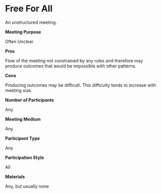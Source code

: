 # Free For All

An unstructured meeting.

**Meeting Purpose**  

Often Unclear  

**Pros**  

Flow of the meeting not constrained by any rules and therefore may produce outcomes that would be impossible with other patterns.  

**Cons**  

Producing outcomes may be difficult. This difficulty tends to increase with meeting size.   

**Number of Participants**  

Any 

**Meeting Medium**  

Any 

**Participent Type**  

Any 

**Participation Style**  

All 

**Materials**  

Any, but usually none